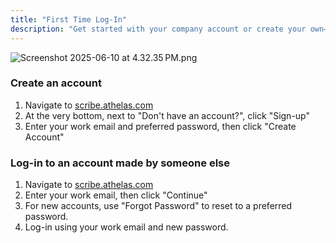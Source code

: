 ```yaml
---
title: "First Time Log-In"
description: "Get started with your company account or create your own—logging in is quick and simple."
---
```


![Screenshot 2025-06-10 at 4.32.35 PM.png](/images/Screenshot2025-06-10at4.32.35PM.png)

### Create an account

1. Navigate to [scribe.athelas.com](http://scribe.athelas.com)
2. At the very bottom, next to "Don't have an account?", click "Sign-up"
3. Enter your work email and preferred password, then click "Create Account"

### Log-in to an account made by someone else

1. Navigate to [scribe.athelas.com](http://scribe.athelas.com)
2. Enter your work email, then click "Continue"
3. For new accounts, use "Forgot Password" to reset to a preferred password.
4. Log-in using your work email and new password.